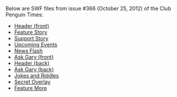 Below are SWF files from issue #366 (October 25, 2012) of the Club Penguin Times:

*[[Media:News366HeaderFront.swf|Header (front)]]
*[[Media:News366FeatureStory.swf|Feature Story]]
*[[Media:News366SupportStory.swf|Support Story]]
*[[Media:News366UpcomingEvents.swf|Upcoming Events]]
*[[Media:News366NewsFlash.swf|News Flash]]
*[[Media:News366AskAuntArcticFront.swf|Ask Gary (front)]]
*[[Media:News366HeaderBack.swf|Header (back)]]
*[[Media:News366AskAuntArcticBack.swf|Ask Gary (back)]]
*[[Media:News366JokesAndRiddles.swf|Jokes and Riddles]]
*[[Media:News366SecretOverlay.swf|Secret Overlay]]
*[[Media:News366FeatureMore.swf|Feature More]]